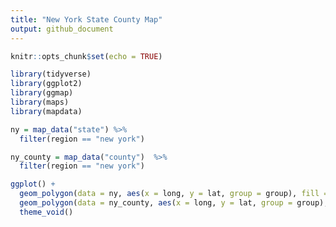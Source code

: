 ```yaml
---
title: "New York State County Map"
output: github_document
---
```


```r
knitr::opts_chunk$set(echo = TRUE)

library(tidyverse)
library(ggplot2)
library(ggmap)
library(maps)
library(mapdata)
```

```r
ny = map_data("state") %>% 
  filter(region == "new york")

ny_county = map_data("county")  %>% 
  filter(region == "new york")

ggplot() + 
  geom_polygon(data = ny, aes(x = long, y = lat, group = group), fill = "darkgray") + 
  geom_polygon(data = ny_county, aes(x = long, y = lat, group = group), fill = NA, color = "white") +
  theme_void()
```

